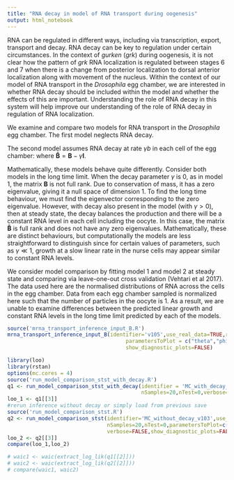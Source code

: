 ```yaml
---
title: "RNA decay in model of RNA transport during oogenesis"
output: html_notebook
---
```



RNA can be regulated in different ways, including via transcription, export, transport and decay. RNA decay can be key to regulation under certain circumstances. In the context of *gurken* (*grk*) during oogenesis, it is not clear how the pattern of *grk* RNA localization is regulated between stages 6 and 7 when there is a change from posterior localization to dorsal anterior localization along with movement of the nucleus.
Within the context of our model of RNA transport in the *Drosophila* egg chamber, we are interested in whether RNA decay should be included within the model and whether the effects of this are important. Understanding the role of RNA decay in this system will help improve our understanding of the role of RNA decay in regulation of RNA localization.

We examine and compare two models for RNA transport in the *Drosophila* egg chamber. The first model neglects RNA decay.
\begin{equation} \label{model_1}
 \frac{\text{d} \mathbf{y}}{\text{d}t} = a \textbf{v} + b \mathbf{B} \textbf{y}, 
\end{equation}

The second model assumes RNA decay at rate $\gamma b$ in each cell of the egg chamber:
\begin{align} \label{model_2}
 \frac{\text{d} \mathbf{y}}{\text{d}t} &= a \textbf{v} + b \mathbf{B} \textbf{y} - \gamma b \textbf{y}, \\
 &= a \textbf{v} + b \mathbf{\tilde{B}} \textbf{y}, 
\end{align}
where $\mathbf{\tilde{B}} = \mathbf{B} - \gamma \mathbf{I}$.

Mathematically, these models behave quite differently. Consider both models in the long time limit. When the decay parameter $\gamma$ is 0, as in model 1, the matrix $\mathbf{B}$ is not full rank. Due to conservation of mass, it has a zero eigenvalue, giving it a null space of dimension 1. To find the long time behaviour, we must find the eigenvector corresponding to the zero eigenvalue. However, with decay also present in the model (with $\gamma > 0$), then at steady state, the decay balances the production and there will be a constant RNA level in each cell including the oocyte. In this case, the matrix $\mathbf{\tilde{B}}$ is full rank and does not have any zero eigenvalues. Mathematically, these are distinct behaviours, but computationally the models are less straightforward to distinguish since for certain values of parameters, such as $\gamma \ll 1$, growth at a slow linear rate in the nurse cells may appear similar to constant RNA levels.

We consider model comparison by fitting model 1 and model 2 at steady state and comparing via leave-one-out cross validation (Vehtari et al 2017).
The data used here are the normalised distributions of RNA across the cells in the egg chamber. Data from each egg chamber sampled is normalized here such that the number of particles in the oocyte is 1. As a result, we are unable to examine differences between the predicted linear growth and constant RNA levels in the long time limit predicted by each of the models.
```r
source('mrna_transport_inference_input_B.R')
mrna_transport_inference_input_B(identifier='v105',use_real_data=TRUE,run_mcmc=TRUE,nSamples=15,nTest=5,
                                      parametersToPlot = c("theta","phi","sigma"),verbose=TRUE,
                                      show_diagnostic_plots=FALSE)
```



```r
library(loo)
library(rstan)
options(mc.cores = 4)
source('run_model_comparison_stst_with_decay.R')
q1 <- run_model_comparison_stst_with_decay(identifier = 'MC_with_decay_v102', run_mcmc=FALSE,use_real_data=TRUE, 
                                           nSamples=20,nTest=0,verbose=FALSE,show_diagnostic_plots=FALSE,compare_via_loo=TRUE)
loo_1 <- q1[[3]]
#rerun inference without decay or simply load from previous save
source('run_model_comparison_stst.R')
q2 <- run_model_comparison_stst(identifier='MC_without_decay_v103',use_real_data=TRUE,run_mcmc=FALSE,
                                nSamples=20,nTest=0,parametersToPlot=c('nu','xi','phi'),
                                verbose=FALSE,show_diagnostic_plots=FALSE,compare_via_loo=TRUE)
loo_2 <- q2[[3]]
compare(loo_1,loo_2)

# waic1 <- waic(extract_log_lik(q1[[2]]))
# waic2 <- waic(extract_log_lik(q2[[2]]))
# compare(waic1, waic2)
```